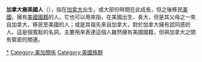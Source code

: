 '''加拿大裔美國人'''（{{lang-en|Canadian American}}），指在[[加拿大|加拿大]]出生，或大部份時間在此成長，但之後移民[[美國|美國]]，擁有[[美國國籍|美國國籍]]的人。它也可以用來指，在美國出生、長大，但是其父母之一來自加拿大，移民至美國的人；或是其祖先來自加拿大，對於加拿大擁有認同感的人。這是個寬鬆的名詞，主要用來表達這個人雖然擁有美國國籍，但與加拿大之間有緊密的關連。

[[Category:加拿大裔美國人|*]]
[[Category:美加關係|Category:美加關係]]
[[Category:美國族群|Category:美國族群]]